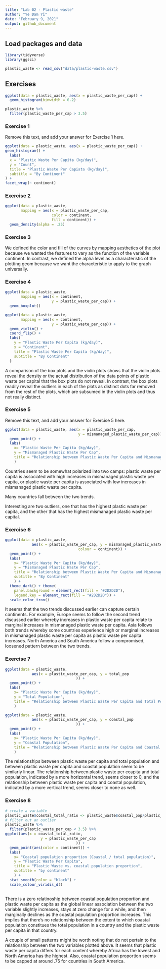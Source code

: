 ```yaml
---
title: "Lab 02 - Plastic waste"
author: "Ye Dam Yi"
date: "February 9, 2021"
output: github_document
---
```


## Load packages and data

```r
library(tidyverse) 
library(ggsci)
```

```r
plastic_waste <- read_csv("data/plastic-waste.csv")
```

## Exercises

```r
ggplot(data = plastic_waste, aes(x = plastic_waste_per_cap)) +
  geom_histogram(binwidth = 0.2)

plastic_waste %>%
  filter(plastic_waste_per_cap > 3.5)

```
### Exercise 1

Remove this text, and add your answer for Exercise 1 here.

```r
ggplot(data = plastic_waste, aes(x = plastic_waste_per_cap)) +
geom_histogram() +
  labs(
  x = "Plastic Waste Per Capita (kg/day)",
  y = "Count",
  title = "Plastic Waste Per Capiata (kg/day)",
  subtitle = "By Continent"
) + 
facet_wrap(~ continent)
```

### Exercise 2

```r
ggplot(data = plastic_waste, 
       mapping = aes(x = plastic_waste_per_cap, 
                     color = continent,
                     fill = continent)) +
  geom_density(alpha = .25)

```



### Exercise 3

We defined the color and fill of the curves by mapping aesthetics of the plot because we wanted the features to vary as the function of the variable continent. In contrast, we defined the alpha level as a characteristic of the plotting geom because we want the characteristic to apply to the graph universally.

### Exercise 4

```r
ggplot(data = plastic_waste, 
       mapping = aes(x = continent, 
                     y = plastic_waste_per_cap)) +
  geom_boxplot()
```

```r
ggplot(data = plastic_waste, 
       mapping = aes(x = continent, 
                     y = plastic_waste_per_cap)) +
  geom_violin() + 
  coord_flip() +
  labs(
    y = "Plastic Waste Per Capita (kg/day)",
    x = "Continent",
    title = "Plastic Waste Per Capita (kg/day)",
    subtitle = "By Continent"
  )
```
A comparison of the box plots and the violin plots shows that the violin plots reveal the density or the actual distribution of the data points of plastic waste per capital that the box plots do not reveal. In contrast, the box plots readily reveal the outliers in each of the plots as distinct dots far removed from the rest of the plots, which are subsumed in the violin plots and thus not really distinct. 

### Exercise 5

Remove this text, and add your answer for Exercise 5 here.

```r
ggplot(data = plastic_waste, aes(x = plastic_waste_per_cap,
                                 y = mismanaged_plastic_waste_per_cap)) +
  geom_point() +
  labs(
    x= "Plastic Waste Per Capita (kg/day)",
    y = "Mismanaged Plastic Waste Per Cap",
    title = "Relationship between Plastic Waste Per Capita and Mismanaged Plastic Waste Per Capital"
    )
```
Countries seem to be somewhat polarized into two camps: plastic waste per capita is associated with high increases in mismanaged plastic waste per capita, or plastic waste per capita is associated with low increases in mismanaged plastic waste per capita. 

Many countries fall between the two trends. 

Interesting are two outliers, one that has the highest plastic waste per capita, and the other that has the highest mismanaged plastic waste per capital.


### Exercise 6

```r
ggplot(data = plastic_waste, 
            aes(x = plastic_waste_per_cap, y = mismanaged_plastic_waste_per_cap,
                                 colour = continent)) +
  geom_point() +
  labs(
    x= "Plastic Waste Per Capita (kg/day)",
    y = "Mismanaged Plastic Waste Per Cap",
    title = "Relationship between Plastic Waste Per Capita and Mismanaged Plastic Waste Per Capital",
    subtitle = "By Continent"
    ) + 
  theme_dark() + theme(
    panel.background = element_rect(fill = "#2D2D2D"),
    legend.key = element_rect(fill = "#2D2D2D")) +
  scale_color_tron()
```

It seems that the two trends discussed earlier can capture certain continents. For example, Europe seems to follow the second trend discussed earlier whereby increases in plastic waste per capita relate to marginal increases in mismanaged plastic waste per capita. Asia follows both trends whereby some countries experience high or marginal increases in mismanaged plastic waste per capita as plastic waste per capita increases.
North America and South America follow a compromised, loosened pattern between the two trends. 

### Exercise 7

```r
ggplot(data = plastic_waste, 
            aes(x = plastic_waste_per_cap, y = total_pop
                                )) +
  geom_point() +
  labs(
    x= "Plastic Waste Per Capita (kg/day)",
    y = "Total Population",
    title = "Relationship between Plastic Waste Per Capita and Total Population"
    )  


```

```r
ggplot(data = plastic_waste, 
            aes(x = plastic_waste_per_cap, y = coastal_pop
                                )) +
  geom_point() +
  labs(
    x= "Plastic Waste Per Capita (kg/day)",
    y = "Coastal Population",
    title = "Relationship between Plastic Waste Per Capita and Coastal Population"
    )  
```

The relationships between plastic waste per capita and total population and between plastic waste per capita and coastal population seem to be similarly linear. The relationship between plastic waste per ccapita and total population, indicated by a more horizontal trend, seems closer to 0, and the relationship between plastic waste per capita and coastal population, indicated by a more vertical trend, seems closer to none as well. 

### Exercise 8


```r
# create a variable
plastic_waste$coastal_total_ratio <- plastic_waste$coastal_pop/plastic_waste$total_pop
# filter out an outlier 
plastic_waste %>%
  filter(plastic_waste_per_cap < 3.5) %>%
ggplot(aes(x = coastal_total_ratio, 
                y = plastic_waste_per_cap
                                )) +
  geom_point(aes(color = continent)) +
  labs(
    x= "Coastal population proportion (Coastal / total population)",
    y = "Plastic Waste Per Capita",
    title = "Plastic Waste vs. coastal population proportion",
    subtitle = "by continent"
    ) +
  stat_smooth(color = "black") + 
  scale_colour_viridis_d()
  
```
There is a zero relatinoship between coastal population proportion and plastic waste per capita as the global linear association between the two variable slightly increases, stays at zero change for a while, and then marginally declines as the coastal population proportion increases. This implies that there's no relationship between the extent to which coastal population constitues the total population in a country and the plastic waste per capita in that country.  

A couple of small patterns might be worth noting that do not pertain to the relationship between the two variables plotted above. It seems that plastic waste per capita differs for each content whereby Africa has the lowest and North America has the highest. Also, coastal population proportion seems to be capped at around .75 for countries in South America.

